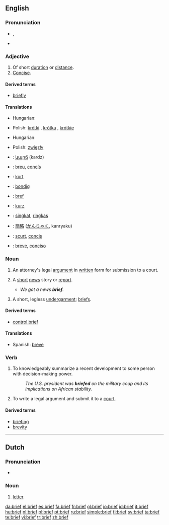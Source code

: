 {{see|Brief}}
==English==

===Pronunciation===
*{{IPA|/briːf/}}, {{SAMPA|/bri:f/}}
*{{audio|en-us-brief.ogg|Audio (US)}}

===Adjective===
{{en-adj}}

# Of short [[duration]] or [[distance]].
# [[concise|Concise]].

====Derived terms====
*[[briefly]]

====Translations====
{{trans-top|of short duration or distance}}
* Hungarian: {{t|hu|rövid}}
{{trans-mid}}
* Polish: [[krótki]] {{m}}, [[krótka]] {{f}}, [[krótkie]] {{n}}
{{trans-bottom}}

{{trans-top|concise}}
* Hungarian: {{t|hu|tömör}}
{{trans-mid}}
* Polish: [[zwięzły]] {{m}}
{{trans-bottom}}

{{checktrans-top}}
*{{ttbc|Armenian}}: [[կարճ]] (kardz)
*{{ttbc|Catalan}}: [[breu]], [[concís]]
*{{ttbc|Danish}}: [[kort]]
*{{ttbc|Dutch}}: [[bondig]]
*{{ttbc|French}}: [[bref]]
*{{ttbc|German}}: [[kurz]]
{{checktrans-mid}}
*{{ttbc|Indonesian}}: [[singkat]], [[ringkas]]
*{{ttbc|Japanese}}: [[簡略]] ([[かんりゃく]], kanryaku)
*{{ttbc|Romanian}}: [[scurt]], [[concis]]
*{{ttbc|Spanish}}: [[breve]], [[conciso]]
{{checktrans-bottom}}

===Noun===
{{en-noun}}

# {{law}} An attorney's legal [[argument]] in [[written]] form for submission to a court.
# {{colloquial}} A [[short]] [[news]] story or [[report]].
#*''We got a news '''brief'''.''
# {{i|in plural for singular object}} A short, legless [[undergarment]]; [[briefs]].

====Derived terms====
*[[control brief]]

====Translations====
{{trans-top|a short news story or report}}
{{trans-mid}}
*Spanish: [[breve]] {{m}}
{{trans-bottom}}

===Verb===
{{en-verb}}

# {{transitive}} To knowledgeably summarize a recent development to some person with decision-making power.
#: ''The U.S. president was '''briefed''' on the military coup and its implications on African stability.''
# {{transitive|law}} To write a legal argument and submit it to a [[court]].

====Derived terms====
*[[briefing]]
*[[brevity]]

----

==Dutch==

===Pronunciation===
*{{IPA|/briːf/}}

===Noun===
{{nl-noun|g=m|brieven|briefje}}

# [[letter]]

[[da:brief]]
[[el:brief]]
[[es:brief]]
[[fa:brief]]
[[fr:brief]]
[[gl:brief]]
[[io:brief]]
[[id:brief]]
[[it:brief]]
[[hu:brief]]
[[nl:brief]]
[[pl:brief]]
[[pt:brief]]
[[ru:brief]]
[[simple:brief]]
[[fi:brief]]
[[sv:brief]]
[[ta:brief]]
[[te:brief]]
[[vi:brief]]
[[tr:brief]]
[[zh:brief]]